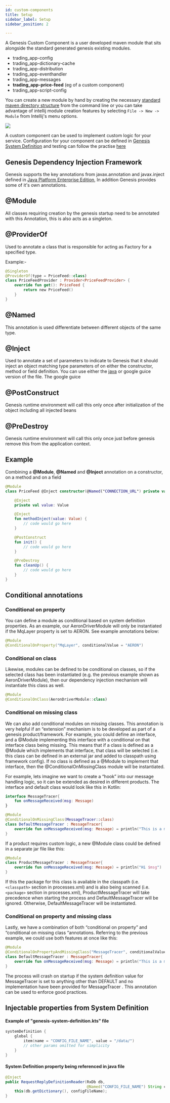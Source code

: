 ```yaml
---
id: custom-components
title: Setup
sidebar_label: Setup
sidebar_position: 2

---
```


A Genesis Custom Component is a user developed maven module that sits alongside the standard generated genesis existing modules.

- trading_app-config
- trading_app-dictionary-cache
- trading_app-distribution
- trading_app-eventhandler
- trading_app-messages
- **trading_app-price-feed**  (eg of a custom component)
- trading_app-script-config

You can create a new module by hand by creating the necessary [standard maven directory structure](https://maven.apache.org/guides/introduction/introduction-to-the-standard-directory-layout.html) from the command line or you can take advantage of intellij module creation features
by selecting ```File -> New -> Module``` from Intellij's menu options.

![](/img/new-module.png)

A custom component can be used to implement custom logic for your service. Configuration for your component can be defined in [Genesis System Definition](/platform-reference/essential-information/systemDefinition) and
testing can follow the practise [here](testing/testing)

## Genesis Dependency Injection Framework

Genesis supports the key annotations from javax.annotation and javax.inject defined in [Java Platform Enterprise Edition](https://docs.oracle.com/javaee/7/index.html), In addition Genesis provides some of it's own annotations.

## @Module

All classes requiring creation by the genesis startup need to be annotated with this Annotation, this is also acts as a singleton.

## @ProviderOf

Used to annotate a class that is responsible for acting as Factory for a specified type.

Example:-
```kotlin
@Singleton
@ProviderOf(type = PriceFeed::class)
class PriceFeedProvider : Provider<PriceFeedProvider> {
    override fun get(): PriceFeed {
        return new PriceFeed()
    }
}
```

## @Named

This annotation is used differentiate between different objects of the same type.

## @Inject
Used to annotate a set of parameters to indicate to Genesis that it should inject an object matching type parameters of on either the constructor, method or field definition. You can use either the [java](https://docs.oracle.com/javaee/6/api/javax/inject/Inject.html#:~:text=Injectable%20constructors%20are%20annotated%20with,most%20one%20constructor%20per%20class.&text=%40Inject%20is%20optional%20for%20public,injectors%20to%20invoke%20default%20constructors.)
 or google guice version of the file. The google guice

## @PostConstruct

Genesis runtime environment will call this only once after initialization of the object including all injected beans

## @PreDestroy

Genesis runtime environment will call this only once just before genesis remove this from the application context.

## Example

Combining a **@Module**, **@Named** and **@Inject** annotation on a constructor, on a method and on a field

```kotlin
@Module
class PriceFeed @Inject constructor(@Named("CONNECTION_URL") private val connectionUrl: String) {

    @Inject
    private val value: Value

    @Inject
    fun methodInject(value: Value) {
        // code would go here
    }

    @PostConstruct
    fun init() {
        // code would go here
    }

    @PreDestroy
    fun cleanUp() {
        // code would go here
    }
}
```


## Conditional annotations
### Conditional on property
You can define a module as conditional based on system definition properties. As an example, our AeronDriverModule will only be instantiated if the MqLayer property is set to AERON. See example annotations below:

```kotlin
@Module
@ConditionalOnProperty("MqLayer", conditionalValue = "AERON")
```

### Conditional on class
Likewise, modules can be defined to be conditional on classes, so if the selected class has been instantiated (e.g. the previous example shown as AeronDriverModule), then our dependency injection mechanism will instantiate this class as well.

```kotlin
@Module
@ConditionalOnClass(AeronDriverModule::class)
```

### Conditional on missing class
We can also add conditional modules on missing classes. This annotation is very helpful if an “extension” mechanism is to be developed as part of a genesis product/framework. For example, you could define an interface, and a @Module implementing this interface with a conditional on that interface class being missing. This means that if a class is defined as a @Module which implements that interface, that class will be selected (i.e. this class can be defined in an external jar and added to classpath using framework config). If no class is defined as a @Module to implement that interface, then the @ConditionalOnMissingClass module will be instantiated.

For example, lets imagine we want to create a “hook” into our message handling logic, so it can be extended as desired in different products. The interface and default class would look like this in Kotlin:

```kotlin
interface MessageTracer{
    fun onMessageReceived(msg: Message)
}

@Module
@ConditionalOnMissingClass(MessageTracer::class)
class DefaultMessageTracer : MessageTracer{
    override fun onMessageReceived(msg: Message) = println("This is a message $msg")
}
```
If a product requires custom logic, a new @Module class could be defined in a separate jar file like this:

```kotlin
@Module
class ProductMessageTracer : MessageTracer{
    override fun onMessageReceived(msg: Message) = println("Hi $msg")
}
```
If this the package for this class is available in the classpath (i.e.``` <classpath>``` section in processes.xml) and is also being scanned (i.e. ```<package>``` section in processes.xml), ProductMessageTracer will take precedence when starting the process and DefaultMessageTracer will be ignored. Otherwise, DefaultMessageTracer will be instantiated.

### Conditional on property and missing class
Lastly, we have a combination of both “conditional on property” and “conditional on missing class “annotations. Referring to the previous example, we could use both features at once like this:

```kotlin
@Module
@ConditionalOnPropertyAndMissingClass("MessageTracer", conditionalValue = "DEFAULT", MessageTracer::class)
class DefaultMessageTracer : MessageTracer{
    override fun onMessageReceived(msg: Message) = println("This is a message $msg")
}

```
The process will crash on startup if the system definition value for MessageTracer is set to anything other than DEFAULT and no implementation have been provided for MessageTracer . This annotation can be used to enforce good practices.

## Injectable properties from System Definition

#### Example of "genesis-system-definition.kts" file

```kotlin
systemDefinition {
    global {
        item(name = "CONFIG_FILE_NAME", value = "/data/")
        // other params omitted for simplicity
    }
}
```

#### System Definition property being referenced in java file
```java
@Inject
public RequestReplyDefinitionReader(RxDb db,
                                    @Named("CONFIG_FILE_NAME") String configFileName) throws GenesisConfigurationException {
    this(db.getDictionary(), configFileName);
}
```